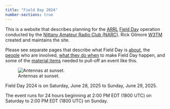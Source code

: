 ```yaml
---
title: "Field Day 2024"
number-sections: true
---
```


This is a website that describes planning for the [ARRL](https://arrl.org) [Field Day](http://www.arrl.org/field-day) operation conducted by the [Nittany Amateur Radio Club (NARC)](https://nittany-arc.net).
Rick Gilmore [W3TM](people.qmd#W3TM) created and maintains the site.

Please see separate pages that describe what Field Day is [about](about.qmd), the [people](people.qmd) who are involved, [what they do when](calendar.qmd) to make Field Day happen, and some of the [material items](things.qmd) needed to pull-off an event like this.

![Antennas at sunset.](include/img/field-day-sunset-antenna-640-480.jpg){fig-align="center"}

::: {.callout-note}
Field Day 2024 is on Saturday, June 28, 2025 to Sunday, June 29, 2025. 

The event runs for 24 hours beginning at 2:00 PM EDT (1800 UTC) on Saturday to 2:00 PM EDT (1800 UTC) on Sunday.
:::

